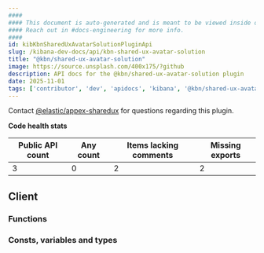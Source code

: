 ```yaml
---
####
#### This document is auto-generated and is meant to be viewed inside our experimental, new docs system.
#### Reach out in #docs-engineering for more info.
####
id: kibKbnSharedUxAvatarSolutionPluginApi
slug: /kibana-dev-docs/api/kbn-shared-ux-avatar-solution
title: "@kbn/shared-ux-avatar-solution"
image: https://source.unsplash.com/400x175/?github
description: API docs for the @kbn/shared-ux-avatar-solution plugin
date: 2025-11-01
tags: ['contributor', 'dev', 'apidocs', 'kibana', '@kbn/shared-ux-avatar-solution']
---
```




Contact [@elastic/appex-sharedux](https://github.com/orgs/elastic/teams/appex-sharedux) for questions regarding this plugin.

**Code health stats**

| Public API count  | Any count | Items lacking comments | Missing exports |
|-------------------|-----------|------------------------|-----------------|
| 3 | 0 | 2 | 2 |

## Client

### Functions
<DocDefinitionList data={kbnSharedUxAvatarSolutionObj.client.functions}/>

### Consts, variables and types
<DocDefinitionList data={kbnSharedUxAvatarSolutionObj.client.misc}/>

